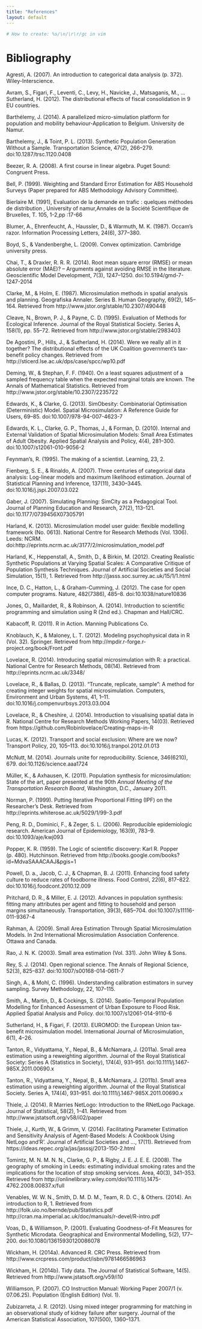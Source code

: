 ```yaml
---
title: "References"
layout: default
---
```


```r
# How to create: %s/\n/\r\r/gc in vim
```


# Bibliography

Agresti, A. (2007). An introduction to categorical data analysis (p. 372). Wiley-Interscience.

Avram, S., Figari, F., Leventi, C., Levy, H., Navicke, J., Matsaganis, M., … Sutherland, H. (2012). The distributional effects of fiscal consolidation in 9 EU countries.

Barthélemy, J. (2014). A parallelized micro-simulation platform for population and mobility behaviour-Application to Belgium. University de Namur.

Barthelemy, J., & Toint, P. L. (2013). Synthetic Population Generation Without a Sample. Transportation Science, 47(2), 266–279. doi:10.1287/trsc.1120.0408

Beezer, R. A. (2008). A first course in linear algebra. Puget Sound: Congruent Press.

Bell, P. (1999). Weighting and Standard Error Estimation for ABS Household Surveys (Paper prepared for ABS Methodology Advisory Committee).

Bierlaire M. (1991), Evaluation de la demande en trafic : quelques méthodes de distribution , University of namur,Annales de la Société Scientifique de Bruxelles, T. 105, 1-2,pp :17-66

Blumer, A., Ehrenfeucht, A., Haussler, D., & Warmuth, M. K. (1987). Occam’s razor. Information Processing Letters, 24(6), 377–380.

Boyd, S., & Vandenberghe, L. (2009). Convex optimization. Cambridge university press.

Chai, T., & Draxler, R. R. R. (2014). Root mean square error (RMSE) or mean absolute error (MAE)? – Arguments against avoiding RMSE in the literature. Geoscientific Model Development, 7(3), 1247–1250. doi:10.5194/gmd-7-1247-2014

Clarke, M., & Holm, E. (1987). Microsimulation methods in spatial analysis and planning. Geografiska Annaler. Series B. Human Geography, 69(2), 145–164. Retrieved from http://www.jstor.org/stable/10.2307/490448

Cleave, N., Brown, P. J., & Payne, C. D. (1995). Evaluation of Methods for Ecological Inference. Journal of the Royal Statistical Society. Series A, 158(1), pp. 55–72. Retrieved from http://www.jstor.org/stable/2983403

De Agostini, P., Hills, J., & Sutherland, H. (2014). Were we really all in it together? The distributional effects of the UK Coalition government’s tax-benefit policy changes. Retrieved from http://sticerd.lse.ac.uk/dps/case/spcc/wp10.pdf

Deming, W., & Stephan, F. F. (1940). On a least squares adjustment of a sampled frequency table when the expected marginal totals are known. The Annals of Mathematical Statistics. Retrieved from http://www.jstor.org/stable/10.2307/2235722

Edwards, K., & Clarke, G. (2013). SimObesity: Combinatorial Optimisation (Deterministic) Model. Spatial Microsimulation: A Reference Guide for Users, 69–85. doi:10.1007/978-94-007-4623-7

Edwards, K. L., Clarke, G. P., Thomas, J., & Forman, D. (2010). Internal and External Validation of Spatial Microsimulation Models: Small Area Estimates of Adult Obesity. Applied Spatial Analysis and Policy, 4(4), 281–300. doi:10.1007/s12061-010-9056-2

Feynman’s, R. (1995). The making of a scientist. Learning, 23, 2.

Fienberg, S. E., & Rinaldo, A. (2007). Three centuries of categorical data analysis: Log-linear models and maximum likelihood estimation. Journal of Statistical Planning and Inference, 137(11), 3430–3445. doi:10.1016/j.jspi.2007.03.022

Gaber, J. (2007). Simulating Planning: SimCity as a Pedagogical Tool. Journal of Planning Education and Research, 27(2), 113–121. doi:10.1177/0739456X07305791

Harland, K. (2013). Microsimulation model user guide: flexible modelling framework (No. 0613). National Centre for Research Methods (Vol. 1306). Leeds: NCRM. doi:http://eprints.ncrm.ac.uk/3177/2/microsimulation_model.pdf

Harland, K., Heppenstall, A., Smith, D., & Birkin, M. (2012). Creating Realistic Synthetic Populations at Varying Spatial Scales: A Comparative Critique of Population Synthesis Techniques. Journal of Artificial Societies and Social Simulation, 15(1), 1. Retrieved from http://jasss.soc.surrey.ac.uk/15/1/1.html

Ince, D. C., Hatton, L., & Graham-Cumming, J. (2012). The case for open computer programs. Nature, 482(7386), 485–8. doi:10.1038/nature10836

Jones, O., Maillardet, R., & Robinson, A. (2014). Introduction to scientific programming and simulation using R (2nd ed.). Chapman and Hall/CRC.

Kabacoff, R. (2011). R in Action. Manning Publications Co.

Knoblauch, K., & Maloney, L. T. (2012). Modeling psychophysical data in R (Vol. 32). Springer. Retrieved from http://mpdir.r-forge.r-project.org/book/Front.pdf

Lovelace, R. (2014). Introducing spatial microsimulation with R: a practical. National Centre for Research Methods, 08(14). Retrieved from http://eprints.ncrm.ac.uk/3348/

Lovelace, R., & Ballas, D. (2013). “Truncate, replicate, sample”: A method for creating integer weights for spatial microsimulation. Computers, Environment and Urban Systems, 41, 1–11. doi:10.1016/j.compenvurbsys.2013.03.004

Lovelace, R., & Cheshire, J. (2014). Introduction to visualising spatial data in R. National Centre for Research Methods Working Papers, 14(03). Retrieved from https://github.com/Robinlovelace/Creating-maps-in-R

Lucas, K. (2012). Transport and social exclusion: Where are we now? Transport Policy, 20, 105–113. doi:10.1016/j.tranpol.2012.01.013

McNutt, M. (2014). Journals unite for reproducibility. Science, 346(6210), 679. doi:10.1126/science.aaa1724

Müller, K., & Axhausen, K. (2011). Population synthesis for microsimulation: State of the art, paper presented at the 90th *Annual Meeting of the Transportation Research Board*, Washington, D.C., January 2011.

Norman, P. (1999). Putting Iterative Proportional Fitting (IPF) on the Researcher’s Desk. Retrieved from http://eprints.whiterose.ac.uk/5029/1/99-3.pdf

Peng, R. D., Dominici, F., & Zeger, S. L. (2006). Reproducible epidemiologic research. American Journal of Epidemiology, 163(9), 783–9. doi:10.1093/aje/kwj093

Popper, K. R. (1959). The Logic of scientific discovery: Karl R. Popper (p. 480). Hutchinson. Retrieved from http://books.google.com/books?id=MdvaSAAACAAJ&pgis=1

Powell, D. a., Jacob, C. J., & Chapman, B. J. (2011). Enhancing food safety culture to reduce rates of foodborne illness. Food Control, 22(6), 817–822. doi:10.1016/j.foodcont.2010.12.009

Pritchard, D. R., & Miller, E. J. (2012). Advances in population synthesis: fitting many attributes per agent and fitting to household and person margins simultaneously. Transportation, 39(3), 685–704. doi:10.1007/s11116-011-9367-4

Rahman, A. (2009). Small Area Estimation Through Spatial Microsimulation Models. In 2nd International Microsimulation Association Conference. Ottawa and Canada.

Rao, J. N. K. (2003). Small area estimation (Vol. 331). John Wiley & Sons.

Rey, S. J. (2014). Open regional science. The Annals of Regional Science, 52(3), 825–837. doi:10.1007/s00168-014-0611-7

Singh, A., & Mohl, C. (1996). Understanding calibration estimators in survey sampling. Survey Methodology, 22, 107–115.

Smith, A., Martin, D., & Cockings, S. (2014). Spatio-Temporal Population Modelling for Enhanced Assessment of Urban Exposure to Flood Risk. Applied Spatial Analysis and Policy. doi:10.1007/s12061-014-9110-6

Sutherland, H., & Figari, F. (2013). EUROMOD: the European Union tax-benefit microsimulation model. International Journal of Microsimulation, 6(1), 4–26.

Tanton, R., Vidyattama, Y., Nepal, B., & McNamara, J. (2011a). Small area estimation using a reweighting algorithm. Journal of the Royal Statistical Society: Series A (Statistics in Society), 174(4), 931–951. doi:10.1111/j.1467-985X.2011.00690.x

Tanton, R., Vidyattama, Y., Nepal, B., & McNamara, J. (2011b). Small area estimation using a reweighting algorithm. Journal of the Royal Statistical Society. Series A, 174(4), 931–951. doi:10.1111/j.1467-985X.2011.00690.x

Thiele, J. (2014). R Marries NetLogo: Introduction to the RNetLogo Package. Journal of Statistical, 58(2), 1–41. Retrieved from http://www.jstatsoft.org/v58/i02/paper

Thiele, J., Kurth, W., & Grimm, V. (2014). Facilitating Parameter Estimation and Sensitivity Analysis of Agent-Based Models: A Cookbook Using NetLogo and’R'. Journal of Artificial Societies and …, 17(11). Retrieved from https://ideas.repec.org/a/jas/jasssj/2013-150-2.html

Tomintz, M. N. M. N. N., Clarke, G. P., & Rigby, J. E. J. E. E. (2008). The geography of smoking in Leeds: estimating individual smoking rates and the implications for the location of stop smoking services. Area, 40(3), 341–353. Retrieved from http://onlinelibrary.wiley.com/doi/10.1111/j.1475-4762.2008.00837.x/full

Venables, W. W. N., Smith, D. M. D. M., Team, R. D. C., & Others. (2014). An introduction to R, 1. Retrieved from http://folk.uio.no/bernde/pub/Statistics.pdf http://cran.ma.imperial.ac.uk/doc/manuals/r-devel/R-intro.pdf

Voas, D., & Williamson, P. (2001). Evaluating Goodness-of-Fit Measures for Synthetic Microdata. Geographical and Environmental Modelling, 5(2), 177–200. doi:10.1080/13615930120086078

Wickham, H. (2014a). Advanced R. CRC Press. Retrieved from http://www.crcpress.com/product/isbn/9781466586963

Wickham, H. (2014b). Tidy data. The Journal of Statistical Software, 14(5). Retrieved from http://www.jstatsoft.org/v59/i10

Williamson, P. (2007). CO Instruction Manual: Working Paper 2007/1 (v. 07.06.25). Population (English Edition) (Vol. 1).

Zubizarreta, J. R. (2012). Using mixed integer programming for matching in an observational study of kidney failure after surgery. Journal of the American Statistical Association, 107(500), 1360–1371.

